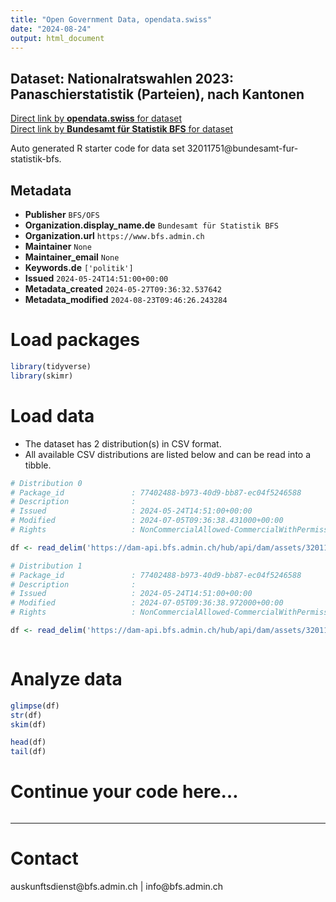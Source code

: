 ```yaml
---
title: "Open Government Data, opendata.swiss"
date: "2024-08-24"
output: html_document
---
```


## Dataset: Nationalratswahlen 2023: Panaschierstatistik (Parteien), nach Kantonen



[Direct link by **opendata.swiss** for dataset](https://opendata.swiss/de/dataset/nationalratswahlen-2023-panaschierstatistik-parteien-nach-kantonen)<br>
[Direct link by **Bundesamt für Statistik BFS** for dataset](https://www.bfs.admin.ch/asset/de/su-d-17.02.02.06.02.za.2023.k)

Auto generated R starter code for data set 32011751@bundesamt-fur-statistik-bfs.

## Metadata

- **Publisher** `BFS/OFS`
- **Organization.display_name.de** `Bundesamt für Statistik BFS`
- **Organization.url** `https://www.bfs.admin.ch`
- **Maintainer** `None`
- **Maintainer_email** `None`
- **Keywords.de** `['politik']`
- **Issued** `2024-05-24T14:51:00+00:00`
- **Metadata_created** `2024-05-27T09:36:32.537642`
- **Metadata_modified** `2024-08-23T09:46:26.243284`


# Load packages

```r

library(tidyverse)
library(skimr)

```

# Load data

-   The dataset has 2 distribution(s) in CSV format.
-   All available CSV distributions are listed below and can be read into a tibble.

```r

# Distribution 0
# Package_id               : 77402488-b973-40d9-bb87-ec04f5246588
# Description              : 
# Issued                   : 2024-05-24T14:51:00+00:00
# Modified                 : 2024-07-05T09:36:38.431000+00:00
# Rights                   : NonCommercialAllowed-CommercialWithPermission-ReferenceRequired

df <- read_delim('https://dam-api.bfs.admin.ch/hub/api/dam/assets/32011767/master')

# Distribution 1
# Package_id               : 77402488-b973-40d9-bb87-ec04f5246588
# Description              : 
# Issued                   : 2024-05-24T14:51:00+00:00
# Modified                 : 2024-07-05T09:36:38.972000+00:00
# Rights                   : NonCommercialAllowed-CommercialWithPermission-ReferenceRequired

df <- read_delim('https://dam-api.bfs.admin.ch/hub/api/dam/assets/32011764/master')



```

# Analyze data

```r

glimpse(df)
str(df)
skim(df)

head(df)
tail(df)

```

# Continue your code here...

```r

```

------------------------------------------------------------------------

# Contact

auskunftsdienst@bfs.admin.ch | info@bfs.admin.ch
